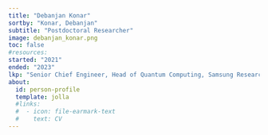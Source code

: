 ```yaml
---
title: "Debanjan Konar"
sortby: "Konar, Debanjan"
subtitle: "Postdoctoral Researcher"
image: debanjan_konar.png
toc: false
#resources: 
started: "2021"
ended: "2023"
lkp: "Senior Chief Engineer, Head of Quantum Computing, Samsung Research & Development Institute, Bangalore, India"
about:
  id: person-profile
  template: jolla
  #links:
  #  - icon: file-earmark-text
  #    text: CV
---
```


:::{#person-profile}
:::
<!---
## Biography
## Experience
## Education
-->
